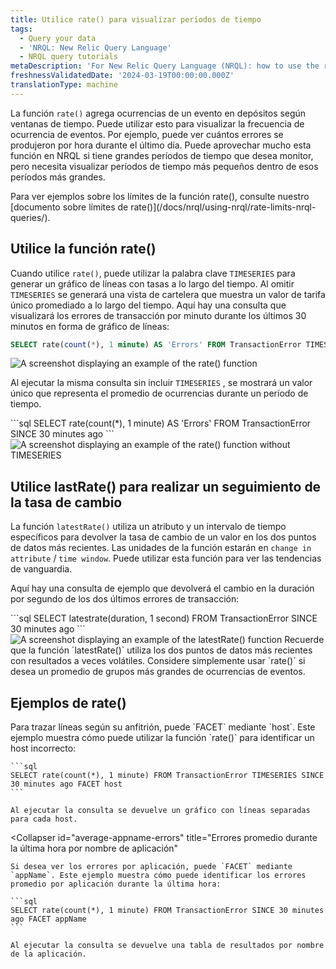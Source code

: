 ```yaml
---
title: Utilice rate() para visualizar períodos de tiempo
tags:
  - Query your data
  - 'NRQL: New Relic Query Language'
  - NRQL query tutorials
metaDescription: 'For New Relic Query Language (NRQL): how to use the rate() function to visualize event occurrences over a set period of time.'
freshnessValidatedDate: '2024-03-19T00:00:00.000Z'
translationType: machine
---
```





La función `rate()` agrega ocurrencias de un evento en depósitos según ventanas de tiempo. Puede utilizar esto para visualizar la frecuencia de ocurrencia de eventos. Por ejemplo, puede ver cuántos errores se produjeron por hora durante el último día. Puede aprovechar mucho esta función en NRQL si tiene grandes períodos de tiempo que desea monitor, pero necesita visualizar períodos de tiempo más pequeños dentro de esos períodos más grandes.

<Callout variant="tip">
  Para ver ejemplos sobre los límites de la función rate(), consulte nuestro [documento sobre límites de rate()](/docs/nrql/using-nrql/rate-limits-nrql-queries/).
</Callout>

## Utilice la función rate()

Cuando utilice `rate()`, puede utilizar la palabra clave `TIMESERIES` para generar un gráfico de líneas con tasas a lo largo del tiempo. Al omitir `TIMESERIES` se generará una vista de cartelera que muestra un valor de tarifa único promediado a lo largo del tiempo. Aquí hay una consulta que visualizará los errores de transacción por minuto durante los últimos 30 minutos en forma de gráfico de líneas:

```sql
SELECT rate(count(*), 1 minute) AS 'Errors' FROM TransactionError TIMESERIES SINCE 30 minutes ago
```

<img
  title="Rate function with timeseries"
  alt="A screenshot displaying an example of the rate() function"
  src={exampleRateFunction}
/>

Al ejecutar la misma consulta sin incluir `TIMESERIES` , se mostrará un valor único que representa el promedio de ocurrencias durante un período de tiempo.

<SideBySide>
  <Side>
    ```sql
    SELECT rate(count(*), 1 minute) AS 'Errors' FROM TransactionError SINCE 30 minutes ago
    ```
  </Side>

  <Side>
    <img
      title="Rate function without timeseries"
      alt="A screenshot displaying an example of the rate() function without TIMESERIES"
      src={exampleRateFunctionNoTimeseries}
    />
  </Side>
</SideBySide>

## Utilice lastRate() para realizar un seguimiento de la tasa de cambio

La función `latestRate()` utiliza un atributo y un intervalo de tiempo específicos para devolver la tasa de cambio de un valor en los dos puntos de datos más recientes. Las unidades de la función estarán en `change in attribute` / `time window`. Puede utilizar esta función para ver las tendencias de vanguardia.

Aquí hay una consulta de ejemplo que devolverá el cambio en la duración por segundo de los dos últimos errores de transacción:

<SideBySide>
  <Side>
    ```sql
    SELECT latestrate(duration, 1 second) FROM TransactionError SINCE 30 minutes ago
    ```
  </Side>

  <Side>
    <img
      title="Latestrate function"
      alt="A screenshot displaying an example of the latestRate() function"
      src={exampleLatestRateFunction}
    />
  </Side>
</SideBySide>

<Callout variant="important">
  Recuerde que la función `latestRate()` utiliza los dos puntos de datos más recientes con resultados a veces volátiles. Considere simplemente usar `rate()` si desea un promedio de grupos más grandes de ocurrencias de eventos.
</Callout>

## Ejemplos de rate()

<CollapserGroup>
  <Collapser
    id="error-by-hostname"
    title="Visualizar tasa de errores por host"
  >
    Para trazar líneas según su anfitrión, puede `FACET` mediante `host`. Este ejemplo muestra cómo puede utilizar la función `rate()` para identificar un host incorrecto:

    ```sql
    SELECT rate(count(*), 1 minute) FROM TransactionError TIMESERIES SINCE 30 minutes ago FACET host
    ```

    Al ejecutar la consulta se devuelve un gráfico con líneas separadas para cada host.
  </Collapser>

  <Collapser
    id="average-appname-errors"
    title="Errores promedio durante la última hora por nombre de aplicación"
  >
    Si desea ver los errores por aplicación, puede `FACET` mediante `appName`. Este ejemplo muestra cómo puede identificar los errores promedio por aplicación durante la última hora:

    ```sql
    SELECT rate(count(*), 1 minute) FROM TransactionError SINCE 30 minutes ago FACET appName
    ```

    Al ejecutar la consulta se devuelve una tabla de resultados por nombre de la aplicación.
  </Collapser>
</CollapserGroup>